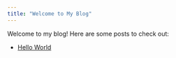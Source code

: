 ```yaml
---
title: "Welcome to My Blog"
---
```


Welcome to my blog! Here are some posts to check out:

- [Hello World](hello.ipynb)